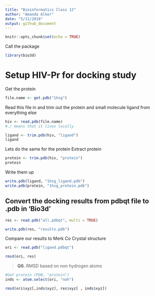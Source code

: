 ```yaml
---
title: "Bioinformatics Class 12"
author: "Amanda Alker"
date: "5/11/2018"
output: github_document
---
```


```r
knitr::opts_chunk$set(echo = TRUE)
```

Call the package
```r
library(bio3d)
```

# Setup HIV-Pr for docking study

Get the protein
```r
file.name <- get.pdb("1hsg")
```

Read this file in and trim out the protein and small molecule ligand from everything else 

```r
hiv <- read.pdb(file.name)
#./ means that it lives locally
```

```r
ligand <- trim.pdb(hiv, "ligand")
ligand
```

Lets do the same for the protein
Extract protein

```r
protein <- trim.pdb(hiv, "protein")
protein
```

Write them up
```r
write.pdb(ligand, "1hsg_ligand.pdb")
write.pdb(protein, "1hsg_protein.pdb")
```


## Convert the docking results from pdbqt file to .pdb in 'Bio3d'

```r
res <- read.pdb("all.pdbqt", multi = TRUE)

write.pdb(res, "results.pdb")

```

Compare our results to Merk Co Crystal structure
```r
ori <- read.pdb("ligand.pdbqt")
```

```r
rmsd(ori, res)
```

>**Q6.** RMSD based on non hydrogen atoms 

```r
#Get protein (PDB, "protein")
inds <- atom.select(ori, "noh")

rmsd(ori$xyz[,inds$xyz], res$xyz[ , inds$xyz])
```

